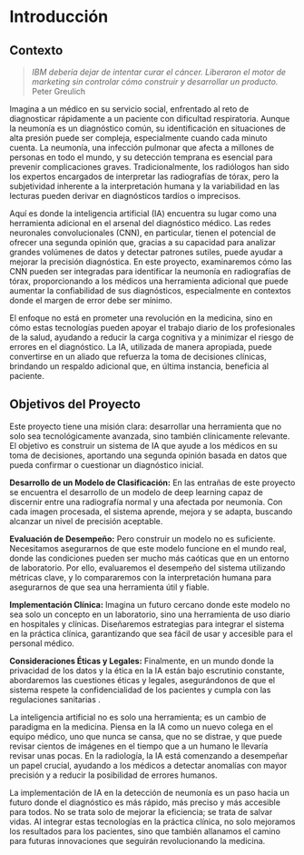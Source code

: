 # Introducción


## Contexto

>*IBM debería dejar de intentar curar el cáncer. Liberaron el motor de marketing sin controlar cómo construir y desarrollar un producto.* Peter Greulich

Imagina a un médico en su servicio social, enfrentado al reto de diagnosticar rápidamente a un paciente con dificultad respiratoria. Aunque la neumonía es un diagnóstico común, su identificación en situaciones de alta presión puede ser compleja, especialmente cuando cada minuto cuenta. La neumonía, una infección pulmonar que afecta a millones de personas en todo el mundo, y su detección temprana es esencial para prevenir complicaciones graves. Tradicionalmente, los radiólogos han sido los expertos encargados de interpretar las radiografías de tórax, pero la subjetividad inherente a la interpretación humana y la variabilidad en las lecturas pueden derivar en diagnósticos tardíos o imprecisos.

Aquí es donde la inteligencia artificial (IA) encuentra su lugar como una herramienta adicional en el arsenal del diagnóstico médico. Las redes neuronales convolucionales (CNN), en particular, tienen el potencial de ofrecer una segunda opinión que, gracias a su capacidad para analizar grandes volúmenes de datos y detectar patrones sutiles, puede ayudar a mejorar la precisión diagnóstica. En este proyecto, examinaremos cómo las CNN pueden ser integradas para identificar la neumonía en radiografías de tórax, proporcionando a los médicos una herramienta adicional que puede aumentar la confiabilidad de sus diagnósticos, especialmente en contextos donde el margen de error debe ser mínimo.

El enfoque no está en prometer una revolución en la medicina, sino en cómo estas tecnologías pueden apoyar el trabajo diario de los profesionales de la salud, ayudando a reducir la carga cognitiva y a minimizar el riesgo de errores en el diagnóstico. La IA, utilizada de manera apropiada, puede convertirse en un aliado que refuerza la toma de decisiones clínicas, brindando un respaldo adicional que, en última instancia, beneficia al paciente.


## Objetivos del Proyecto

Este proyecto tiene una misión clara: desarrollar una herramienta que no solo sea tecnológicamente avanzada, sino también clínicamente relevante. El objetivo es construir un sistema de IA que ayude a los médicos en su toma de decisiones, aportando una segunda opinión basada en datos que pueda confirmar o cuestionar un diagnóstico inicial.

**Desarrollo de un Modelo de Clasificación:** En las entrañas de este proyecto se encuentra el desarrollo de un modelo de deep learning capaz de discernir entre una radiografía normal y una afectada por neumonía. Con cada imagen procesada, el sistema aprende, mejora y se adapta, buscando alcanzar un nivel de precisión aceptable.

**Evaluación de Desempeño:** Pero construir un modelo no es suficiente. Necesitamos asegurarnos de que este modelo funcione en el mundo real, donde las condiciones pueden ser mucho más caóticas que en un entorno de laboratorio. Por ello, evaluaremos el desempeño del sistema utilizando métricas clave, y lo compararemos con la interpretación humana para asegurarnos de que sea una herramienta útil y fiable.

**Implementación Clínica:** Imagina un futuro cercano donde este modelo no sea solo un concepto en un laboratorio, sino una herramienta de uso diario en hospitales y clínicas. Diseñaremos estrategias para integrar el sistema en la práctica clínica, garantizando que sea fácil de usar y accesible para el personal médico.

**Consideraciones Éticas y Legales:** Finalmente, en un mundo donde la privacidad de los datos y la ética en la IA están bajo escrutinio constante, abordaremos las cuestiones éticas y legales, asegurándonos de que el sistema respete la confidencialidad de los pacientes y cumpla con las regulaciones sanitarias .


La inteligencia artificial no es solo una herramienta; es un cambio de paradigma en la medicina. Piensa en la IA como un nuevo colega en el equipo médico, uno que nunca se cansa, que no se distrae, y que puede revisar cientos de imágenes en el tiempo que a un humano le llevaría revisar unas pocas. En la radiología, la IA está comenzando a desempeñar un papel crucial, ayudando a los médicos a detectar anomalías con mayor precisión y a reducir la posibilidad de errores humanos.

La implementación de IA en la detección de neumonía es un paso hacia un futuro donde el diagnóstico es más rápido, más preciso y más accesible para todos. No se trata solo de mejorar la eficiencia; se trata de salvar vidas. Al integrar estas tecnologías en la práctica clínica, no solo mejoramos los resultados para los pacientes, sino que también allanamos el camino para futuras innovaciones que seguirán revolucionando la medicina.
